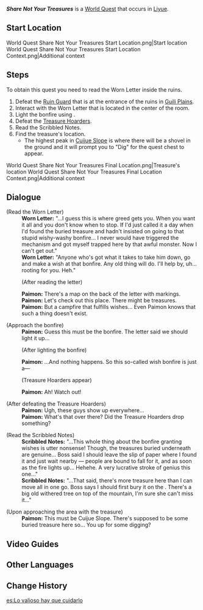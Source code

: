 {{Quest Infobox
|id            = 21020
|type          = World
|region        = Liyue
|area          = Qiongji Estuary
|subarea       = Guili Plains
|summary       = 
|startLocation = [[Guili Plains]], [[Liyue]]
|mora          = 30,000
|primogems     = 30
|exp           = 250
|rep           = Liyue
|repAmt        = 20
|repOrder      = 178
|other         = {{Card|Lucky Dog's Eagle Feather|1|rarity=3}}{{Card|Mystic Enhancement Ore|4}}
|characters    = Paimon; Traveler
}}
'''''Share Not Your Treasures''''' is a [[World Quest]] that occurs in [[Liyue]].

==Start Location==
<gallery>
World Quest Share Not Your Treasures Start Location.png|Start location
World Quest Share Not Your Treasures Start Location Context.png|Additional context
</gallery>

==Steps==
To obtain this quest you need to read the Worn Letter inside the ruins.
#Defeat the [[Ruin Guard]] that is at the entrance of the ruins in [[Guili Plains]].
#Interact with the Worn Letter that is located in the center of the room.
#Light the bonfire using {{Pyro}}.
#Defeat the [[Treasure Hoarder]]s.
#Read the Scribbled Notes.
#Find the treasure's location.
#*The highest peak in [[Cuijue Slope]] is where there will be a shovel in the ground and it will prompt you to "Dig" for the quest chest to appear.
<gallery>
World Quest Share Not Your Treasures Final Location.png|Treasure's location
World Quest Share Not Your Treasures Final Location Context.png|Additional context
</gallery>

==Dialogue==
{{Quest Description|The Treasure Hoarders' notes state that the highest peak of Cuijue Slope may be home to buried treasure...}}
{{Dialogue start}}
;(Read the Worn Letter)
:'''Worn Letter:''' "...I guess this is where greed gets you. When you want it all and you don't know when to stop. If I'd just called it a day when I'd found the buried treasure and hadn't insisted on going to that stupid wishy-washy bonfire... I never would have triggered the mechanism and got myself trapped here by that awful monster. Now I can't get out."
:'''Worn Letter:''' "Anyone who's got what it takes to take him down, go and make a wish at that bonfire. Any old thing will do. I'll help by, uh... rooting for you. Heh."
:;(After reading the letter)
:'''Paimon:''' There's a map on the back of the letter with markings.
:'''Paimon:''' Let's check out this place. There might be treasures.
:'''Paimon:''' But a campfire that fulfills wishes... Even Paimon knows that such a thing doesn't exist.

;(Approach the bonfire)
:'''Paimon:''' Guess this must be the bonfire. The letter said we should light it up...
:;(After lighting the bonfire)
:'''Paimon:''' ...And nothing happens. So this so-called wish bonfire is just a&mdash;
:;(Treasure Hoarders appear)
:'''Paimon:''' Ah! Watch out!

;(After defeating the Treasure Hoarders)
:'''Paimon:''' Ugh, these guys show up everywhere...
:'''Paimon:''' What's that over there? Did the Treasure Hoarders drop something?

;(Read the Scribbled Notes)
:'''Scribbled Notes:''' "...This whole thing about the bonfire granting wishes is utter nonsense! Though, the treasures buried underneath are genuine... Boss said I should leave the slip of paper where I found it and just wait nearby &mdash; people are bound to fall for it, and as soon as the fire lights up... Hehehe. A very lucrative stroke of genius this one..."
:'''Scribbled Notes:''' "...That said, there's more treasure here than I can move all in one go. Boss says I should first bury it on the {{Color|buzzword|highest peak in Cuijue Slope}}. There's a big old withered tree on top of the mountain, I'm sure she can't miss it..."

;(Upon approaching the area with the treasure)
:'''Paimon:''' This must be Cuijue Slope. There's supposed to be some buried treasure here so... You up for some digging?
{{Dialogue end}}

==Video Guides==
{{EVT
|video1   = ZMX09iSlsrk
|caption1 = Share Not Your Treasures - Complete Guide
}}

==Other Languages==
{{Other Languages
|en      = Share Not Your Treasures
|zhs     = 怀宝应自珍
|zhs_rm  = Huái Bǎo Yīng Zì Zhēn
|zht     = 懷寶應自珍
|zht_rm  = Huái Bǎo Yīng Zì Zhēn
|zh_tl   = Precious Treasure Should Be Treasured
|ja      = 宝物は大事にすべし
|ja_rm   = Takaramono wa Daiji ni Subeshi
|ja_tl   = Treasure Should Be Treated Seriously
|ko      = 보물을 소중히 여겨라
|ko_rm   = Bomul-eul Sojunghi Yeogyeora
|ko_tl   = Cherish Treasure Preciously
|es      = Lo valioso hay que cuidarlo
|es_tl   = What Is of Value Must Be Cared For
|fr      = À chacun son trésor
|fr_tl   = To Each Their Own Treasure
|ru      = Это мои сокровища!
|ru_tl   = These Are My Treasures!
|th      = สมบัติข้าใครอย่าแตะ
|th_rm   = 
|th_tl   = 
|vi      = Kho Báu Cần Cất Giấu
|vi_tl   = Treasure Needs to be Hidden
|de      = Ein Schatz für mich ganz allein
|de_tl   = A Treasure For Me Alone
|id      = Jaga Erat-erat Hartamu
|id_tl   = Treasure Your Treasures
|pt      = Não Compartilhe Seus Tesouros
|pt_tl   = 
|tr      = Hazineni Paylaşma
|tr_tl   = 
|it      = Non condividere il tuo tesoro
|it_tl   = 
}}

==Change History==
{{Change History|1.0}}

[[es:Lo valioso hay que cuidarlo]]